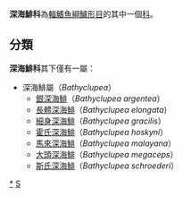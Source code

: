 {{Automatic taxobox
| taxon = Bathyclupeidae
| image = Deepsea herring ( Bathyclupea argentea ).jpg
| image_caption = ''Bathyclupea argentea''
| authority = 
| subdivision_ranks = [[屬|屬]]
| subdivision =
*見內文
}}
'''深海鯡科'''為[[輻鰭魚綱|輻鰭魚綱]][[鱸形目|鱸形目]]的其中一個[[科|科]]。

==分類==
'''深海鯡科'''其下僅有一屬：
*深海鯡屬（''Bathyclupea''）
**[[銀深海鯡|銀深海鯡]]（''Bathyclupea argentea''）
**[[長體深海鯡|長體深海鯡]]（''Bathyclupea elongata''）
**[[細身深海鯡|細身深海鯡]]（''Bathyclupea gracilis''）
**[[霍氏深海鯡|霍氏深海鯡]]（''Bathyclupea hoskyni''）
**[[馬來深海鯡|馬來深海鯡]]（''Bathyclupea malayana''）
**[[大頭深海鯡|大頭深海鯡]]（''Bathyclupea megaceps''）
**[[斯氏深海鯡|斯氏深海鯡]]（''Bathyclupea schroederi''）
{{Taxonbar|from=Q11172188}}

[[Category:深海鯡科|*]]
[[Category:鲈形目|S]]